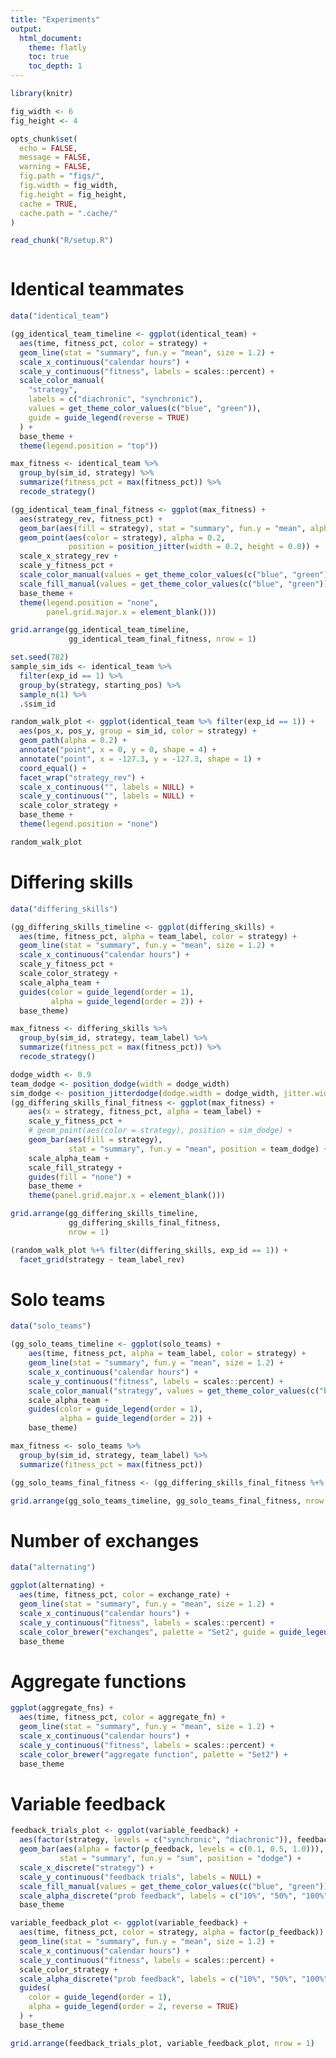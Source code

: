 ```yaml
---
title: "Experiments"
output:
  html_document:
    theme: flatly
    toc: true
    toc_depth: 1
---
```


```r
library(knitr)

fig_width <- 6
fig_height <- 4

opts_chunk$set(
  echo = FALSE,
  message = FALSE,
  warning = FALSE,
  fig.path = "figs/",
  fig.width = fig_width,
  fig.height = fig_height,
  cache = TRUE,
  cache.path = ".cache/"
)

read_chunk("R/setup.R")
```

```r
```

# Identical teammates

```r
data("identical_team")

(gg_identical_team_timeline <- ggplot(identical_team) +
  aes(time, fitness_pct, color = strategy) +
  geom_line(stat = "summary", fun.y = "mean", size = 1.2) +
  scale_x_continuous("calendar hours") +
  scale_y_continuous("fitness", labels = scales::percent) +
  scale_color_manual(
    "strategy",
    labels = c("diachronic", "synchronic"),
    values = get_theme_color_values(c("blue", "green")),
    guide = guide_legend(reverse = TRUE)
  ) +
  base_theme +
  theme(legend.position = "top"))

max_fitness <- identical_team %>%
  group_by(sim_id, strategy) %>%
  summarize(fitness_pct = max(fitness_pct)) %>%
  recode_strategy()

(gg_identical_team_final_fitness <- ggplot(max_fitness) +
  aes(strategy_rev, fitness_pct) +
  geom_bar(aes(fill = strategy), stat = "summary", fun.y = "mean", alpha = 0.5) +
  geom_point(aes(color = strategy), alpha = 0.2,
             position = position_jitter(width = 0.2, height = 0.0)) +
  scale_x_strategy_rev +
  scale_y_fitness_pct +
  scale_color_manual(values = get_theme_color_values(c("blue", "green"))) +
  scale_fill_manual(values = get_theme_color_values(c("blue", "green"))) +
  base_theme +
  theme(legend.position = "none",
        panel.grid.major.x = element_blank()))

grid.arrange(gg_identical_team_timeline, 
             gg_identical_team_final_fitness, nrow = 1)
```

```r
set.seed(782)
sample_sim_ids <- identical_team %>%
  filter(exp_id == 1) %>%
  group_by(strategy, starting_pos) %>%
  sample_n(1) %>%
  .$sim_id

random_walk_plot <- ggplot(identical_team %>% filter(exp_id == 1)) +
  aes(pos_x, pos_y, group = sim_id, color = strategy) +
  geom_path(alpha = 0.2) +
  annotate("point", x = 0, y = 0, shape = 4) +
  annotate("point", x = -127.3, y = -127.3, shape = 1) +
  coord_equal() +
  facet_wrap("strategy_rev") +
  scale_x_continuous("", labels = NULL) +
  scale_y_continuous("", labels = NULL) +
  scale_color_strategy +
  base_theme +
  theme(legend.position = "none")

random_walk_plot
```

# Differing skills

```r
data("differing_skills")

(gg_differing_skills_timeline <- ggplot(differing_skills) +
  aes(time, fitness_pct, alpha = team_label, color = strategy) +
  geom_line(stat = "summary", fun.y = "mean", size = 1.2) +
  scale_x_continuous("calendar hours") +
  scale_y_fitness_pct +
  scale_color_strategy +
  scale_alpha_team +
  guides(color = guide_legend(order = 1),
         alpha = guide_legend(order = 2)) +
  base_theme)

max_fitness <- differing_skills %>%
  group_by(sim_id, strategy, team_label) %>%
  summarize(fitness_pct = max(fitness_pct)) %>%
  recode_strategy()

dodge_width <- 0.9
team_dodge <- position_dodge(width = dodge_width)
sim_dodge <- position_jitterdodge(dodge.width = dodge_width, jitter.width = 0.4)
(gg_differing_skills_final_fitness <- ggplot(max_fitness) +
    aes(x = strategy, fitness_pct, alpha = team_label) +
    scale_y_fitness_pct +
    # geom_point(aes(color = strategy), position = sim_dodge) +
    geom_bar(aes(fill = strategy),
             stat = "summary", fun.y = "mean", position = team_dodge) +
    scale_alpha_team +
    scale_fill_strategy +
    guides(fill = "none") +
    base_theme +
    theme(panel.grid.major.x = element_blank()))

grid.arrange(gg_differing_skills_timeline,
             gg_differing_skills_final_fitness,
             nrow = 1)
```

```r
(random_walk_plot %+% filter(differing_skills, exp_id == 1)) +
  facet_grid(strategy ~ team_label_rev)
```

# Solo teams

```r
data("solo_teams")

(gg_solo_teams_timeline <- ggplot(solo_teams) +
    aes(time, fitness_pct, alpha = team_label, color = strategy) +
    geom_line(stat = "summary", fun.y = "mean", size = 1.2) +
    scale_x_continuous("calendar hours") +
    scale_y_continuous("fitness", labels = scales::percent) +
    scale_color_manual("strategy", values = get_theme_color_values(c("blue", "green"))) +
    scale_alpha_team +
    guides(color = guide_legend(order = 1),
           alpha = guide_legend(order = 2)) +
    base_theme)

max_fitness <- solo_teams %>%
  group_by(sim_id, strategy, team_label) %>%
  summarize(fitness_pct = max(fitness_pct))

(gg_solo_teams_final_fitness <- (gg_differing_skills_final_fitness %+% max_fitness))

grid.arrange(gg_solo_teams_timeline, gg_solo_teams_final_fitness, nrow = 1)
```

# Number of exchanges

```r
data("alternating")

ggplot(alternating) +
  aes(time, fitness_pct, color = exchange_rate) +
  geom_line(stat = "summary", fun.y = "mean", size = 1.2) +
  scale_x_continuous("calendar hours") +
  scale_y_continuous("fitness", labels = scales::percent) +
  scale_color_brewer("exchanges", palette = "Set2", guide = guide_legend(reverse = TRUE)) +
  base_theme
```

# Aggregate functions

```r
ggplot(aggregate_fns) +
  aes(time, fitness_pct, color = aggregate_fn) +
  geom_line(stat = "summary", fun.y = "mean", size = 1.2) +
  scale_x_continuous("calendar hours") +
  scale_y_continuous("fitness", labels = scales::percent) +
  scale_color_brewer("aggregate function", palette = "Set2") +
  base_theme
```

# Variable feedback

```r
feedback_trials_plot <- ggplot(variable_feedback) +
  aes(factor(strategy, levels = c("synchronic", "diachronic")), feedback, fill = strategy) +
  geom_bar(aes(alpha = factor(p_feedback, levels = c(0.1, 0.5, 1.0))),
           stat = "summary", fun.y = "sum", position = "dodge") +
  scale_x_discrete("strategy") +
  scale_y_continuous("feedback trials", labels = NULL) +
  scale_fill_manual(values = get_theme_color_values(c("blue", "green"))) +
  scale_alpha_discrete("prob feedback", labels = c("10%", "50%", "100%"), range = c(0.4, 1.0)) +
  base_theme

variable_feedback_plot <- ggplot(variable_feedback) +
  aes(time, fitness_pct, color = strategy, alpha = factor(p_feedback)) +
  geom_line(stat = "summary", fun.y = "mean", size = 1.2) +
  scale_x_continuous("calendar hours") +
  scale_y_continuous("fitness", labels = scales::percent) +
  scale_color_strategy +
  scale_alpha_discrete("prob feedback", labels = c("10%", "50%", "100%"), range = c(0.6, 1.0)) +
  guides(
    color = guide_legend(order = 1),
    alpha = guide_legend(order = 2, reverse = TRUE)
  ) +
  base_theme

grid.arrange(feedback_trials_plot, variable_feedback_plot, nrow = 1)
```
